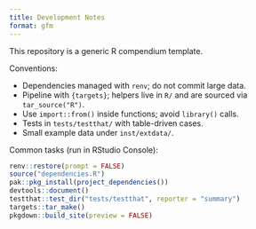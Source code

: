 ```yaml
---
title: Development Notes
format: gfm
---
```


This repository is a generic R compendium template.

Conventions:

- Dependencies managed with `renv`; do not commit large data.
- Pipeline with `{targets}`; helpers live in `R/` and are sourced via `tar_source("R")`.
- Use `import::from()` inside functions; avoid `library()` calls.
- Tests in `tests/testthat/` with table-driven cases.
- Small example data under `inst/extdata/`.

Common tasks (run in RStudio Console):

```r
renv::restore(prompt = FALSE)
source("dependencies.R")
pak::pkg_install(project_dependencies())
devtools::document()
testthat::test_dir("tests/testthat", reporter = "summary")
targets::tar_make()
pkgdown::build_site(preview = FALSE)
```
